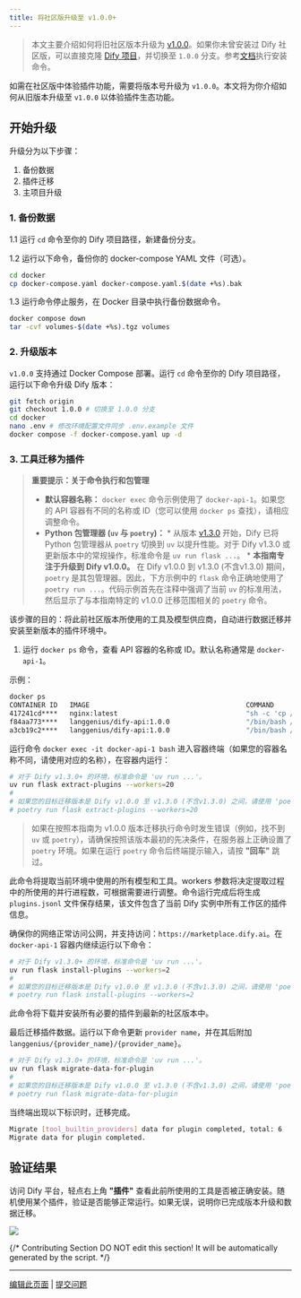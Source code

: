 ```yaml
---
title: 将社区版升级至 v1.0.0+
---
```



> 本文主要介绍如何将旧社区版本升级为 [v1.0.0](https://github.com/langgenius/dify/releases/tag/1.0.0)。如果你未曾安装过 Dify 社区版，可以直接克隆 [Dify 项目](https://github.com/langgenius/dify)，并切换至 `1.0.0` 分支。参考[文档](https://docs.dify.ai/zh-hans/getting-started/install-self-hosted/docker-compose)执行安装命令。

如需在社区版中体验插件功能，需要将版本号升级为 `v1.0.0`。本文将为你介绍如何从旧版本升级至 `v1.0.0` 以体验插件生态功能。

## 开始升级

升级分为以下步骤：

1. 备份数据
2. 插件迁移
3. 主项目升级

### 1. 备份数据

1.1 运行 `cd` 命令至你的 Dify 项目路径，新建备份分支。

1.2 运行以下命令，备份你的 docker-compose YAML 文件（可选）。

```bash
cd docker
cp docker-compose.yaml docker-compose.yaml.$(date +%s).bak
```

1.3 运行命令停止服务，在 Docker 目录中执行备份数据命令。

```bash
docker compose down
tar -cvf volumes-$(date +%s).tgz volumes
```

### 2. 升级版本

`v1.0.0` 支持通过 Docker Compose 部署。运行 `cd` 命令至你的 Dify 项目路径，运行以下命令升级 Dify 版本：

```bash
git fetch origin
git checkout 1.0.0 # 切换至 1.0.0 分支
cd docker
nano .env # 修改环境配置文件同步 .env.example 文件
docker compose -f docker-compose.yaml up -d
```

### 3. 工具迁移为插件

> **重要提示：关于命令执行和包管理**
> *   **默认容器名称：** `docker exec` 命令示例使用了 `docker-api-1`。如果您的 API 容器有不同的名称或 ID（您可以使用 `docker ps` 查找），请相应调整命令。
> *   **Python 包管理器 (`uv` 与 `poetry`)：**
    *   从版本 [v1.3.0](https://github.com/langgenius/dify/releases/tag/1.3.0) 开始，Dify 已将 Python 包管理器从 `poetry` 切换到 `uv` 以提升性能。对于 Dify v1.3.0 或更新版本中的常规操作，标准命令是 `uv run flask ...`。
    *   **本指南专注于升级到 Dify v1.0.0。** 在 Dify v1.0.0 到 v1.3.0 (不含v1.3.0) 期间，`poetry` 是其包管理器。因此，下方示例中的 `flask` 命令正确地使用了 `poetry run ...`。代码示例首先在注释中强调了当前 `uv` 的标准用法，然后显示了与本指南特定的 v1.0.0 迁移范围相关的 `poetry` 命令。

该步骤的目的：将此前社区版本所使用的工具及模型供应商，自动进行数据迁移并安装至新版本的插件环境中。

1. 运行 `docker ps` 命令，查看 API 容器的名称或 ID。默认名称通常是 `docker-api-1`。

示例：

```bash
docker ps
CONTAINER ID   IMAGE                                       COMMAND                  CREATED       STATUS                 PORTS                                                                                                                             NAMES
417241cd****   nginx:latest                                "sh -c 'cp /docker-e…"   3 hours ago   Up 3 hours             0.0.0.0:80->80/tcp, :::80->80/tcp, 0.0.0.0:443->443/tcp, :::443->443/tcp                                                          docker-nginx-1
f84aa773****   langgenius/dify-api:1.0.0                   "/bin/bash /entrypoi…"   3 hours ago   Up 3 hours             5001/tcp                                                                                                                          docker-worker-1
a3cb19c2****   langgenius/dify-api:1.0.0                   "/bin/bash /entrypoi…"   3 hours ago   Up 3 hours             5001/tcp                                                                                                                          docker-api-1
```

运行命令 `docker exec -it docker-api-1 bash` 进入容器终端（如果您的容器名称不同，请使用对应的名称），在容器内运行：

```bash
# 对于 Dify v1.3.0+ 的环境，标准命令是 'uv run ...'。
uv run flask extract-plugins --workers=20
#
# 如果您的目标迁移版本是 Dify v1.0.0 至 v1.3.0 (不含v1.3.0) 之间，请使用 'poetry':
# poetry run flask extract-plugins --workers=20
```

> 如果在按照本指南为 v1.0.0 版本迁移执行命令时发生错误（例如，找不到 `uv` 或 `poetry`），请确保按照该版本最初的先决条件，在服务器上正确设置了 `poetry` 环境。如果在运行 `poetry` 命令后终端提示输入，请按 **"回车"** 跳过。

此命令将提取当前环境中使用的所有模型和工具。workers 参数将决定提取过程中的所使用的并行进程数，可根据需要进行调整。命令运行完成后将生成 `plugins.jsonl` 文件保存结果，该文件包含了当前 Dify 实例中所有工作区的插件信息。

确保你的网络正常访问公网，并支持访问：`https://marketplace.dify.ai`。在 `docker-api-1` 容器内继续运行以下命令：

```bash
# 对于 Dify v1.3.0+ 的环境，标准命令是 'uv run ...'。
uv run flask install-plugins --workers=2
#
# 如果您的目标迁移版本是 Dify v1.0.0 至 v1.3.0 (不含v1.3.0) 之间，请使用 'poetry':
# poetry run flask install-plugins --workers=2
```

此命令将下载并安装所有必要的插件到最新的社区版本中。

最后迁移插件数据。运行以下命令更新 `provider name`，并在其后附加 `langgenius/{provider_name}/{provider_name}`。

```bash
# 对于 Dify v1.3.0+ 的环境，标准命令是 'uv run ...'。
uv run flask migrate-data-for-plugin
#
# 如果您的目标迁移版本是 Dify v1.0.0 至 v1.3.0 (不含v1.3.0) 之间，请使用 'poetry':
# poetry run flask migrate-data-for-plugin
``` 

当终端出现以下标识时，迁移完成。

```bash
Migrate [tool_builtin_providers] data for plugin completed, total: 6
Migrate data for plugin completed.
```

## 验证结果

访问 Dify 平台，轻点右上角 **"插件"** 查看此前所使用的工具是否被正确安装。随机使用某个插件，验证是否能够正常运行。如果无误，说明你已完成版本升级和数据迁移。

![](https://assets-docs.dify.ai/2025/02/6467b3578d3d3e96510f50a09442d5a5.png)

{/*
Contributing Section
DO NOT edit this section!
It will be automatically generated by the script.
*/}

---

[编辑此页面](https://github.com/langgenius/dify-docs/edit/main/zh-hans/development/migration/migrate-to-v1.mdx) | [提交问题](https://github.com/langgenius/dify-docs/issues/new?title=文档问题%3A%20te-to&body=%23%23%20问题描述%0A%3C%21--%20请简要描述您发现的问题%20--%3E%0A%0A%23%23%20页面链接%0Ahttps%3A%2F%2Fgithub.com%2Flanggenius%2Fdify-docs%2Fblob%2Fmain%2Fzh-hans/development/migration%2Fmigrate-to-v1.mdx%0A%0A%23%23%20建议修改%0A%3C%21--%20如果有具体的修改建议，请在此说明%20--%3E%0A%0A%3C%21--%20感谢您对文档质量的关注！%20--%3E)

